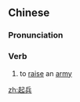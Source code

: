 ==Chinese==
{{zh-forms}}

===Pronunciation===
{{zh-pron
|m=qǐbīng
|mn=khí-peng
|cat=v
}}

===Verb===
{{zh-verb}}

# {{lb|zh|literary}} to [[raise]] an [[army]]

[[zh:起兵]]